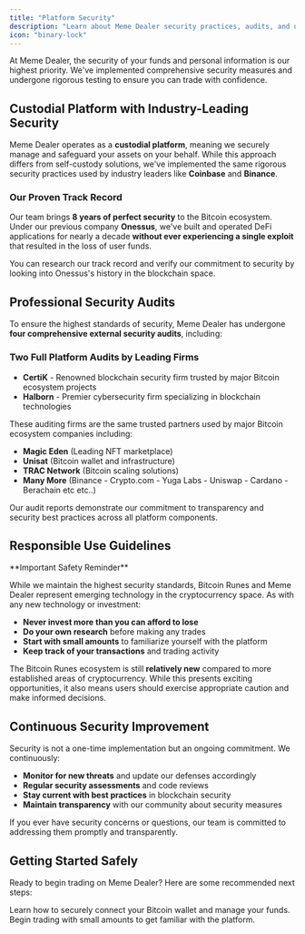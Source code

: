 ```yaml
---
title: "Platform Security"
description: "Learn about Meme Dealer security practices, audits, and user safety measures"
icon: "binary-lock"
---
```


At Meme Dealer, the security of your funds and personal information is our highest priority. We've implemented comprehensive security measures and undergone rigorous testing to ensure you can trade with confidence.

## Custodial Platform with Industry-Leading Security

Meme Dealer operates as a **custodial platform**, meaning we securely manage and safeguard your assets on your behalf. While this approach differs from self-custody solutions, we've implemented the same rigorous security practices used by industry leaders like **Coinbase** and **Binance**.

### Our Proven Track Record

Our team brings **8 years of perfect security** to the Bitcoin ecosystem. Under our previous company **Onessus**, we've built and operated DeFi applications for nearly a decade **without ever experiencing a single exploit** that resulted in the loss of user funds.

<Info>
You can research our track record and verify our commitment to security by looking into Onessus's history in the blockchain space.
</Info>

## Professional Security Audits

To ensure the highest standards of security, Meme Dealer has undergone **four comprehensive external security audits**, including:

### Two Full Platform Audits by Leading Firms

- **CertiK** - Renowned blockchain security firm trusted by major Bitcoin ecosystem projects
- **Halborn** - Premier cybersecurity firm specializing in blockchain technologies

These auditing firms are the same trusted partners used by major Bitcoin ecosystem companies including:
- **Magic Eden** (Leading NFT marketplace)
- **Unisat** (Bitcoin wallet and infrastructure)
- **TRAC Network** (Bitcoin scaling solutions)
- **Many More** (Binance - Crypto.com - Yuga Labs - Uniswap - Cardano - Berachain etc etc..)

<Tip>
Our audit reports demonstrate our commitment to transparency and security best practices across all platform components.
</Tip>

## Responsible Use Guidelines

<Warning>
**Important Safety Reminder**

While we maintain the highest security standards, Bitcoin Runes and Meme Dealer represent emerging technology in the cryptocurrency space. As with any new technology or investment:

- **Never invest more than you can afford to lose**
- **Do your own research** before making any trades
- **Start with small amounts** to familiarize yourself with the platform
- **Keep track of your transactions** and trading activity
</Warning>

The Bitcoin Runes ecosystem is still **relatively new** compared to more established areas of cryptocurrency. While this presents exciting opportunities, it also means users should exercise appropriate caution and make informed decisions.

## Continuous Security Improvement

Security is not a one-time implementation but an ongoing commitment. We continuously:

- **Monitor for new threats** and update our defenses accordingly
- **Regular security assessments** and code reviews
- **Stay current with best practices** in blockchain security
- **Maintain transparency** with our community about security measures

<Info>
If you ever have security concerns or questions, our team is committed to addressing them promptly and transparently.
</Info>

## Getting Started Safely

Ready to begin trading on Meme Dealer? Here are some recommended next steps:

<CardGroup cols={2}>
  <Card
    title="Connect Your Wallet"
    icon="wallet"
    href="/essentials/wallet"
  >
    Learn how to securely connect your Bitcoin wallet and manage your funds.
  </Card>
  <Card
    title="Start Swapping"
    icon="repeat"
    href="/essentials/swapping"
  >
    Begin trading with small amounts to get familiar with the platform.
  </Card>
</CardGroup>
